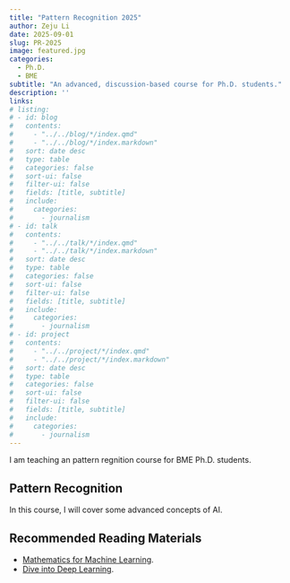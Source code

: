 ```yaml
---
title: "Pattern Recognition 2025"
author: Zeju Li
date: 2025-09-01
slug: PR-2025
image: featured.jpg
categories:
  - Ph.D.
  - BME
subtitle: "An advanced, discussion-based course for Ph.D. students."
description: ''
links:
# listing: 
# - id: blog
#   contents: 
#     - "../../blog/*/index.qmd"
#     - "../../blog/*/index.markdown"
#   sort: date desc
#   type: table
#   categories: false
#   sort-ui: false
#   filter-ui: false
#   fields: [title, subtitle]
#   include:
#     categories:
#       - journalism
# - id: talk
#   contents: 
#     - "../../talk/*/index.qmd"
#     - "../../talk/*/index.markdown"
#   sort: date desc
#   type: table
#   categories: false
#   sort-ui: false
#   filter-ui: false
#   fields: [title, subtitle]
#   include:
#     categories:
#       - journalism
# - id: project
#   contents: 
#     - "../../project/*/index.qmd"
#     - "../../project/*/index.markdown"
#   sort: date desc
#   type: table
#   categories: false
#   sort-ui: false
#   filter-ui: false
#   fields: [title, subtitle]
#   include:
#     categories:
#       - journalism
---
```


I am teaching an pattern regnition course for BME Ph.D. students.

## Pattern Recognition

In this course, I will cover some advanced concepts of AI.

## Recommended Reading Materials

- [Mathematics for Machine Learning](https://mml-book.github.io/).
- [Dive into Deep Learning](https://d2l.ai/).
